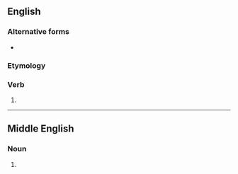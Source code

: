 ==English==

===Alternative forms===
* {{l|en|behooveth}}

===Etymology===
{{suffix|en|behove|eth}}

===Verb===
{{head|en|verb form}}

# {{en-archaic third-person singular of|behove}}

----

==Middle English==

===Noun===
{{head|enm|noun}}

# {{alt form|enm|behofþe}}